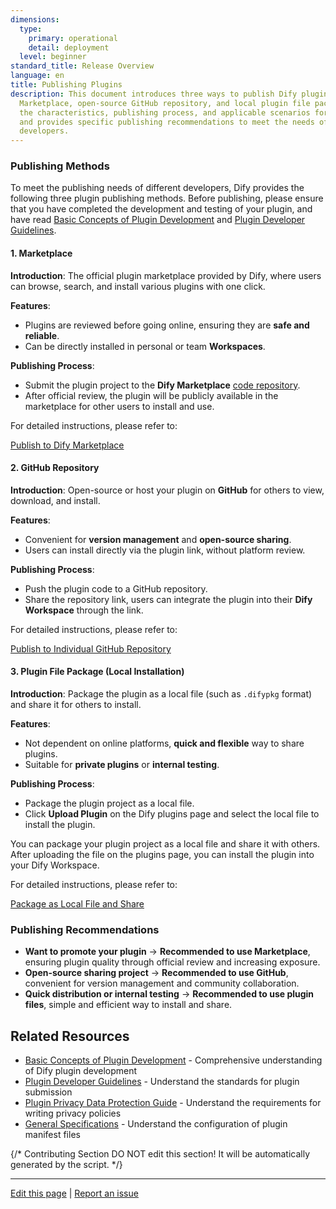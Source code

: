 ```yaml
---
dimensions:
  type:
    primary: operational
    detail: deployment
  level: beginner
standard_title: Release Overview
language: en
title: Publishing Plugins
description: This document introduces three ways to publish Dify plugins - official
  Marketplace, open-source GitHub repository, and local plugin file package. It details
  the characteristics, publishing process, and applicable scenarios for each method,
  and provides specific publishing recommendations to meet the needs of different
  developers.
---
```


### Publishing Methods

To meet the publishing needs of different developers, Dify provides the following three plugin publishing methods. Before publishing, please ensure that you have completed the development and testing of your plugin, and have read [Basic Concepts of Plugin Development](/plugin-dev-en/0111-getting-started-dify-plugin) and [Plugin Developer Guidelines](/plugin-dev-en/0312-contributor-covenant-code-of-conduct).

#### **1. Marketplace**

**Introduction**: The official plugin marketplace provided by Dify, where users can browse, search, and install various plugins with one click.

**Features**:

* Plugins are reviewed before going online, ensuring they are **safe and reliable**.
* Can be directly installed in personal or team **Workspaces**.

**Publishing Process**:

* Submit the plugin project to the **Dify Marketplace** [code repository](https://github.com/langgenius/dify-plugins).
* After official review, the plugin will be publicly available in the marketplace for other users to install and use.

For detailed instructions, please refer to:

[Publish to Dify Marketplace](/plugin-dev-en/0322-release-to-dify-marketplace)

#### 2. **GitHub Repository**

**Introduction**: Open-source or host your plugin on **GitHub** for others to view, download, and install.

**Features**:

* Convenient for **version management** and **open-source sharing**.
* Users can install directly via the plugin link, without platform review.

**Publishing Process**:

* Push the plugin code to a GitHub repository.
* Share the repository link, users can integrate the plugin into their **Dify Workspace** through the link.

For detailed instructions, please refer to:

[Publish to Individual GitHub Repository](/plugin-dev-en/0322-release-to-individual-github-repo)

#### 3. Plugin File Package (Local Installation)

**Introduction**: Package the plugin as a local file (such as `.difypkg` format) and share it for others to install.

**Features**:

* Not dependent on online platforms, **quick and flexible** way to share plugins.
* Suitable for **private plugins** or **internal testing**.

**Publishing Process**:

* Package the plugin project as a local file.
* Click **Upload Plugin** on the Dify plugins page and select the local file to install the plugin.

You can package your plugin project as a local file and share it with others. After uploading the file on the plugins page, you can install the plugin into your Dify Workspace.

For detailed instructions, please refer to:

[Package as Local File and Share](/plugin-dev-en/0322-release-by-file)

### **Publishing Recommendations**

* **Want to promote your plugin** → **Recommended to use Marketplace**, ensuring plugin quality through official review and increasing exposure.
* **Open-source sharing project** → **Recommended to use GitHub**, convenient for version management and community collaboration.
* **Quick distribution or internal testing** → **Recommended to use plugin files**, simple and efficient way to install and share.

## Related Resources

- [Basic Concepts of Plugin Development](/plugin-dev-en/0111-getting-started-dify-plugin) - Comprehensive understanding of Dify plugin development
- [Plugin Developer Guidelines](/plugin-dev-en/0312-contributor-covenant-code-of-conduct) - Understand the standards for plugin submission
- [Plugin Privacy Data Protection Guide](/plugin-dev-en/0312-privacy-protection-guidelines) - Understand the requirements for writing privacy policies
- [General Specifications](/plugin-dev-en/0411-general-specifications) - Understand the configuration of plugin manifest files

{/*
Contributing Section
DO NOT edit this section!
It will be automatically generated by the script.
*/}

---

[Edit this page](https://github.com/langgenius/dify-docs/edit/main/plugin-dev-en/0321-release-overview.mdx) | [Report an issue](https://github.com/langgenius/dify-docs/issues/new?title=Documentation%20Issue%3A%20release-overv&body=%23%23%20Issue%20Description%0A%3C%21--%20Please%20briefly%20describe%20the%20issue%20you%20found%20--%3E%0A%0A%23%23%20Page%20Link%0Ahttps%3A%2F%2Fgithub.com%2Flanggenius%2Fdify-docs%2Fblob%2Fmain%2Fplugin-dev-en%2F0321-release-overview.mdx%0A%0A%23%23%20Suggested%20Changes%0A%3C%21--%20If%20you%20have%20specific%20suggestions%20for%20changes%2C%20please%20describe%20them%20here%20--%3E%0A%0A%3C%21--%20Thank%20you%20for%20helping%20improve%20our%20documentation%21%20--%3E)

